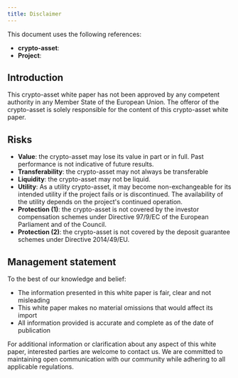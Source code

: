 ```yaml
---
title: Disclaimer
---
```


This document uses the following references:
- **crypto-asset**:
- **Project**:

## Introduction
This crypto-asset white paper has not been approved by any competent authority in any Member State of the European Union. The offeror of the crypto-asset is solely responsible for the content of this crypto-asset white paper.

## Risks
- **Value**: the crypto-asset may lose its value in part or in full. Past performance is not indicative of future results.
- **Transferability**: the crypto-asset may not always be transferable
- **Liquidity**: the crypto-asset may not be liquid.
- **Utility**: As a utility crypto-asset, it may become non-exchangeable for its intended utility if the project fails or is discontinued. The availability of the utility depends on the project's continued operation.
- **Protection (1)**: the crypto-asset is not covered by the investor compensation schemes under Directive 97/9/EC of the European Parliament and of the Council.
- **Protection (2)**: the crypto-asset is not covered by the deposit guarantee schemes under Directive 2014/49/EU.

## Management statement
To the best of our knowledge and belief:
- The information presented in this white paper is fair, clear and not misleading
- This white paper makes no material omissions that would affect its import
- All information provided is accurate and complete as of the date of publication

For additional information or clarification about any aspect of this white paper, interested parties are welcome to contact us. We are committed to maintaining open communication with our community while adhering to all applicable regulations.